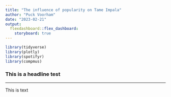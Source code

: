 ```yaml
---
title: "The influence of popularity on Tame Impala"
author: "Puck Voorham"
date: "2023-02-21"
output: 
  flexdashboard::flex_dashboard:
    storyboard: true
---
```


```r

library(tidyverse)
library(plotly)
library(spotifyr)
library(compmus)

```
### This is a headline test

***
This is text 
